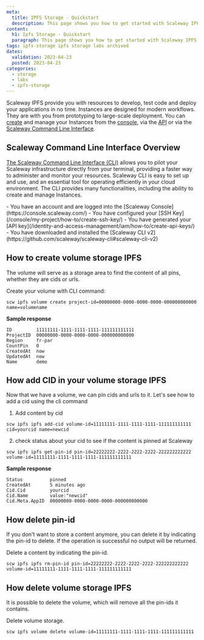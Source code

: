 ```yaml
---
meta:
  title: IPFS Storage - Quickstart
  description: This page shows you how to get started with Scaleway IPFS Storage.
content:
  h1: Ipfs Storage - Quickstart
  paragraph: This page shows you how to get started with Scaleway IPFS Storage.
tags: ipfs-storage ipfs storage labs archived
dates:
  validation: 2023-04-23
  posted: 2023-04-23
categories:
  - storage
  - labs
  - ipfs-storage
---
```


Scaleway IPFS provide you with resources to develop, test code and deploy your applications in no time. Instances are designed for modern workflows. They are with you from prototyping to large-scale deployment. You can [create](/compute/instances/how-to/create-an-instance) and manage your Instances from the [console](https://console.scaleway.com/login), via the [API](https://developers.scaleway.com/en/products/instance/api/) or via the [Scaleway Command Line Interface](https://github.com/scaleway/scaleway-cli).

## Scaleway Command Line Interface Overview

[The Scaleway Command Line Interface (CLI)](https://github.com/scaleway/scaleway-cli) allows you to pilot your Scaleway infrastructure directly from your terminal, providing a faster way to administer and monitor your resources. Scaleway CLI is easy to set up and use, and an essential tool for operating efficiently in your cloud environment. The CLI provides many functionalities, including the ability to create and manage Instances. 

<Macro id="iam-requirements" />

<Message type="requirement">
  - You have an account and are logged into the [Scaleway Console](https://console.scaleway.com/)
  - You have configured your [SSH Key](/console/my-project/how-to/create-ssh-key/)
  - You have generated your [API key](/identity-and-access-management/iam/how-to/create-api-keys/)
  - You have downloaded and installed the [Scaleway CLI v2](https://github.com/scaleway/scaleway-cli#scaleway-cli-v2)
</Message>



## How to create volume storage IPFS

The volume will serve as a storage area to find the content of all pins, whether they are cids or urls.

Create your volume with CLI command:
```
scw ipfs volume create project-id=00000000-0000-0000-0000-000000000000 name=volumename
```

**Sample response**
```
ID         11111111-1111-1111-1111-111111111111
ProjectID  00000000-0000-0000-0000-000000000000
Region     fr-par
CountPin   0
CreatedAt  now
UpdatedAt  now
Name       demo
```

## How add CID in your volume storage IPFS

Now that we have a volume, we can pin cids and urls to it. Let's see how to add a cid using the cli command

1. Add content by cid
  ```
  scw ipfs ipfs add-cid volume-id=11111111-1111-1111-1111-111111111111 cid=yourcid name=newcid
  ```
2. check status about your cid to see if the content is pinned at Scaleway
  ```
  scw ipfs ipfs get-pin-id pin-id=22222222-2222-2222-2222-222222222222 volume-id=11111111-1111-1111-1111-111111111111
  ```

**Sample response**
```
Status          pinned
CreatedAt       5 minutes ago
Cid.Cid         yourcid
Cid.Name        value:"newcid"
Cid.Meta.AppID  00000000-0000-0000-0000-000000000000
```

## How delete pin-id

If you don't want to store a content anymore, you can delete it by indicating the pin-id to delete.
<Message type="note">
  If the operation is successful no output will be returned.
</Message>

Delete a content by indicating the pin-id.
```
scw ipfs ipfs rm-pin-id pin-id=22222222-2222-2222-2222-222222222222 volume-id=11111111-1111-1111-1111-111111111111
```

## How delete volume storage IPFS

It is possible to delete the volume, which will remove all the pin-ids it contains.

Delete volume storage.
```
scw ipfs volume delete volume-id=11111111-1111-1111-1111-111111111111
```
